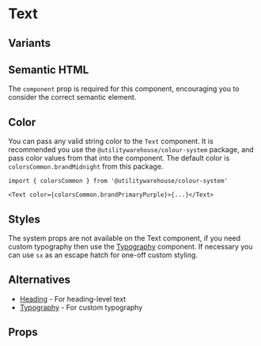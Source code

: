 
<Meta of={Stories} />

# Text

<Description />

## Variants

<Canvas of={Stories.TextVariants} />

## Semantic HTML

The `component` prop is required for this component, encouraging you to consider the correct semantic element.

## Color

You can pass any valid string color to the `Text` component. It is recommended
you use the `@utilitywarehouse/colour-system` package, and pass color values
from that into the component. The default color is `colorsCommon.brandMidnight`
from this package.

```tsx
import { colorsCommon } from '@utilitywarehouse/colour-system'

<Text color={colorsCommon.brandPrimaryPurple}>{...}</Text>
```

## Styles

The system props are not available on the Text component, if you need custom typography then use the [Typography](?path=/docs/components-typography--documentation) component.
If necessary you can use `sx` as an escape hatch for one-off custom styling.

## Alternatives

- [Heading](?path=/docs/components-heading--documentation) - For heading-level text
- [Typography](?path=/docs/components-typography--documentation) - For custom typography

## Props

<ArgTypes of={Stories} />
